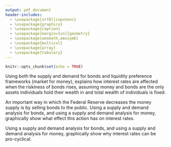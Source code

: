 ```yaml
---
output: pdf_document
header-includes: 
  - \usepackage[utf8]{inputenc}
  - \usepackage{graphicx}
  - \usepackage{caption}
  - \usepackage[margin=1in]{geometry}
  - \usepackage{amsmath,amssymb}
  - \usepackage{multicol}
  - \usepackage{array}
  - \usepackage{tabulary}
---
```


```r
knitr::opts_chunk$set(echo = TRUE)
```

\newcommand{\class}{EC370}
\newcommand{\term}{Xiang LI (GE)}
\newcommand{\examnum}{Chapter 5 - Practice - Part II}

\noindent
\begin{tabular*}{\textwidth}{l @{\extracolsep{\fill}} r @{\extracolsep{6pt}} l}
\textbf{\class} & \textbf{Name: } & \makebox[2in]{\hrulefill}\\
\textbf{\term} &&\\
\textbf{\examnum} & \textbf{UO ID: } & \makebox[2in]{\hrulefill}\\
\end{tabular*}
\rule[2ex]{\textwidth}{2pt}



\textbf{QUESTION 1}  

Using both the supply and demand for bonds and liquidity preference frameworks (market for money), explains how interest rates are affected when the riskiness of bonds rises, assuming money and bonds are the only assets individuals hold their wealth in and total wealth of individuals is fixed.


\vspace{2.5in}
\textbf{QUESTION 2} 

An important way in which the Federal Reserve decreases the money supply is by selling bonds to the public. Using a supply and demand analysis for bonds, and using a supply and demand analysis for money, graphically show what effect this action has on interest rates.




\vspace{2.5in}
\textbf{QUESTION 3} 

Using a supply and demand analysis for bonds, and using a supply and demand analysis for money, graphically show why interest rates can be pro-cyclical. 

